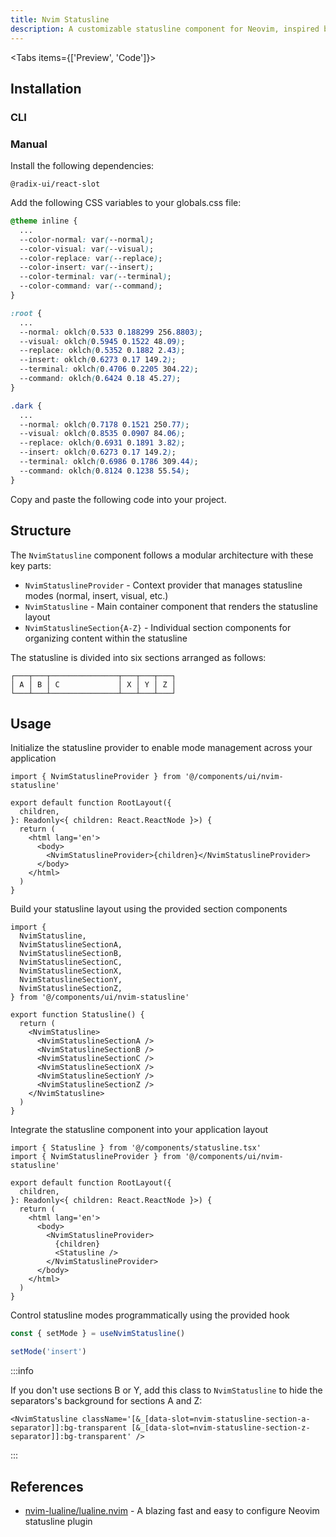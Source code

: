 ```yaml
---
title: Nvim Statusline
description: A customizable statusline component for Neovim, inspired by the nvim-lualine plugin.
---
```


<Tabs items={['Preview', 'Code']}>

<Tab value='Preview'>
  <PreviewComponent comp='nvim-statusline-demo' />
</Tab>

<Tab value='Code'>
  <ComponentSource comp='nvim-statusline-demo' />
</Tab>

</Tabs>

## Installation

### CLI

<InstallComponent comp='nvim-statusline' />

### Manual

<Steps>

<Step>
Install the following dependencies:

```package-install
@radix-ui/react-slot
```

</Step>

<Step>
Add the following CSS variables to your globals.css file:

```css title="app/globals.css"
@theme inline {
  ...
  --color-normal: var(--normal);
  --color-visual: var(--visual);
  --color-replace: var(--replace);
  --color-insert: var(--insert);
  --color-terminal: var(--terminal);
  --color-command: var(--command);
}

:root {
  ...
  --normal: oklch(0.533 0.188299 256.8803);
  --visual: oklch(0.5945 0.1522 48.09);
  --replace: oklch(0.5352 0.1882 2.43);
  --insert: oklch(0.6273 0.17 149.2);
  --terminal: oklch(0.4706 0.2205 304.22);
  --command: oklch(0.6424 0.18 45.27);
}

.dark {
  ...
  --normal: oklch(0.7178 0.1521 250.77);
  --visual: oklch(0.8535 0.0907 84.06);
  --replace: oklch(0.6931 0.1891 3.82);
  --insert: oklch(0.6273 0.17 149.2);
  --terminal: oklch(0.6986 0.1786 309.44);
  --command: oklch(0.8124 0.1238 55.54);
}
```

</Step>

<Step>
  Copy and paste the following code into your project.
  <ComponentSource comp='nvim-statusline' />
</Step>

</Steps>

## Structure

The `NvimStatusline` component follows a modular architecture with these key parts:

- `NvimStatuslineProvider` - Context provider that manages statusline modes (normal, insert, visual, etc.)
- `NvimStatusline` - Main container component that renders the statusline layout
- `NvimStatuslineSection{A-Z}` - Individual section components for organizing content within the statusline

The statusline is divided into six sections arranged as follows:

```text
┌───┬───┬───────────────┬───┬───┬───┐
│ A │ B │ C             │ X │ Y │ Z │
└───┴───┴───────────────┴───┴───┴───┘
```

## Usage

<Steps>

<Step>
Initialize the statusline provider to enable mode management across your application

```tsx title="app/layout.tsx"
import { NvimStatuslineProvider } from '@/components/ui/nvim-statusline'

export default function RootLayout({
  children,
}: Readonly<{ children: React.ReactNode }>) {
  return (
    <html lang='en'>
      <body>
        <NvimStatuslineProvider>{children}</NvimStatuslineProvider>
      </body>
    </html>
  )
}
```

</Step>

<Step>
Build your statusline layout using the provided section components

```tsx title="components/statusline.tsx
import {
  NvimStatusline,
  NvimStatuslineSectionA,
  NvimStatuslineSectionB,
  NvimStatuslineSectionC,
  NvimStatuslineSectionX,
  NvimStatuslineSectionY,
  NvimStatuslineSectionZ,
} from '@/components/ui/nvim-statusline'

export function Statusline() {
  return (
    <NvimStatusline>
      <NvimStatuslineSectionA />
      <NvimStatuslineSectionB />
      <NvimStatuslineSectionC />
      <NvimStatuslineSectionX />
      <NvimStatuslineSectionY />
      <NvimStatuslineSectionZ />
    </NvimStatusline>
  )
}
```

</Step>

<Step>
Integrate the statusline component into your application layout

```tsx title="app/layout.tsx"
import { Statusline } from '@/components/statusline.tsx'
import { NvimStatuslineProvider } from '@/components/ui/nvim-statusline'

export default function RootLayout({
  children,
}: Readonly<{ children: React.ReactNode }>) {
  return (
    <html lang='en'>
      <body>
        <NvimStatuslineProvider>
          {children}
          <Statusline />
        </NvimStatuslineProvider>
      </body>
    </html>
  )
}
```

</Step>

<Step>
Control statusline modes programmatically using the provided hook

```ts
const { setMode } = useNvimStatusline()

setMode('insert')
```

</Step>

</Steps>

:::info

If you don't use sections B or Y, add this class to `NvimStatusline` to hide the separators's background for sections A and Z:

```tsx
<NvimStatusline className='[&_[data-slot=nvim-statusline-section-a-separator]]:bg-transparent [&_[data-slot=nvim-statusline-section-z-separator]]:bg-transparent' />
```

:::

## References

- [nvim-lualine/lualine.nvim](https://github.com/nvim-lualine/lualine.nvim) - A blazing fast and easy to configure Neovim statusline plugin
